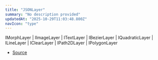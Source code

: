 ```yaml
---
title: "JSONLayer"
summary: "No description provided"
updatedAt: "2025-10-29T11:03:48.800Z"
navIcon: "type"
---
```



IMorphLayer \| IImageLayer \| ITextLayer \| IBezierLayer \| IQuadraticLayer \| ILineLayer \| IClearLayer \| IPath2DLayer \| IPolygonLayer

- [Source](https://github.com/NMMTY/LazyCanvas/blob/e5b83021346e886d435469de8abb93654e0fb45d/packages/lazycanvas/src/types/types.d.ts#L44)